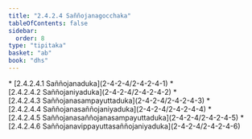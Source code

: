 ```yaml
---
title: "2.4.2.4 Saññojanagocchaka"
tableOfContents: false
sidebar:
  order: 8
type: "tipitaka"
basket: "ab"
book: "dhs"
---
```



<DynamicBreadcrumb />



<TableOfContents book="dhs" section="2.4.2.4">
* [2.4.2.4.1 Saññojanaduka](2-4-2-4/2-4-2-4-1)
* [2.4.2.4.2 Saññojaniyaduka](2-4-2-4/2-4-2-4-2)
* [2.4.2.4.3 Saññojanasampayuttaduka](2-4-2-4/2-4-2-4-3)
* [2.4.2.4.4 Saññojanasaññojaniyaduka](2-4-2-4/2-4-2-4-4)
* [2.4.2.4.5 Saññojanasaññojanasampayuttaduka](2-4-2-4/2-4-2-4-5)
* [2.4.2.4.6 Saññojanavippayuttasaññojaniyaduka](2-4-2-4/2-4-2-4-6)
</TableOfContents>